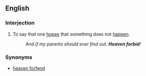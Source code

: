 ==English==

===Interjection===
{{en-intj}}

# To say that one [[hopes]] that something does not [[happen]].
#:''And if my parents should ever find out. '''Heaven forbid'''!''

===Synonyms===
* [[heaven forfend]]